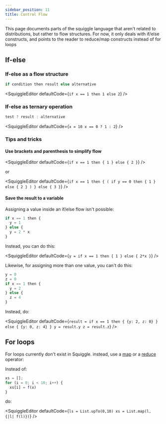 ```yaml
---
sidebar_position: 11
title: Control Flow
---
```



This page documents parts of the squiggle language that aren't related to distributions, but rather to flow structures. For now, it only deals with if/else constructs, and points to the reader to reduce/map constructs instead of for loops

## If-else

### If-else as a flow structure

```js
if condition then result else alternative
```

<SquiggleEditor
  defaultCode={`
if x == 1 then 1 else 2
`}
/>

### If-else as ternary operation

```js
test ? result : alternative
```

<SquiggleEditor
  defaultCode={`
x = 10
x == 0 ? 1 : 2
`}
/>

### Tips and tricks

#### Use brackets and parenthesis to simplify flow

<SquiggleEditor
  defaultCode={`
if x == 1 then {
  1
} else {
  2
}
`}
/>

or

<SquiggleEditor
  defaultCode={`
if x == 1 then {
  (
    if y == 0 then {
      1
    } else {
      2
    }
  )
} else {
  3
}
`}
/>

#### Save the result to a variable

Assigning a value inside an if/else flow isn't possible:

```js
if x == 1 then {
  y = 1
} else {
  y = 2 * x
}
```

Instead, you can do this:

<SquiggleEditor
  defaultCode={`
y = if x == 1 then {
  1
} else {
  2*x
}
`}
/>

Likewise, for assigning more than one value, you can't do this:

```js
y = 0
z = 0
if x == 1 then {
  y = 2
} else {
  z = 4
}
```

Instead, do:

<SquiggleEditor
  defaultCode={`
result = if x == 1 then {
  {y: 2, z: 0}
} else {
  {y: 0, z: 4}
}
y = result.y
z = result.z
`}
/>

## For loops

For loops currently don't exist in Squiggle. instead, use a [map](/docs/Api/List#map) or a [reduce](/docs/Api/List#reduce) operator:

Instead of:

```js
xs = [];
for (i = 0; i < 10; i++) {
  xs[i] = f(x)
}
```

do:

<SquiggleEditor
  defaultCode={`
ls = List.upTo(0,10)
xs = List.map(l, {|l| f(l)})
`}
/>
